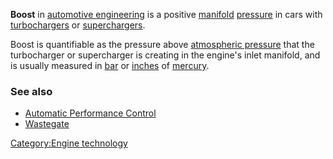 '''Boost''' in [[automotive engineering]] is a positive [[manifold (automotive engineering)|manifold]] [[pressure]] in cars with [[turbocharger]]s or [[supercharger]]s. 

Boost is quantifiable as the pressure above [[atmospheric pressure]] that the turbocharger or supercharger is creating in the engine's inlet manifold, and is usually measured in [[bar (unit)|bar]] or [[inch]]es of [[mercury (element)|mercury]].

===See also===
* [[Automatic Performance Control]]
* [[Wastegate]]


{{auto-stub}}

[[Category:Engine technology]]